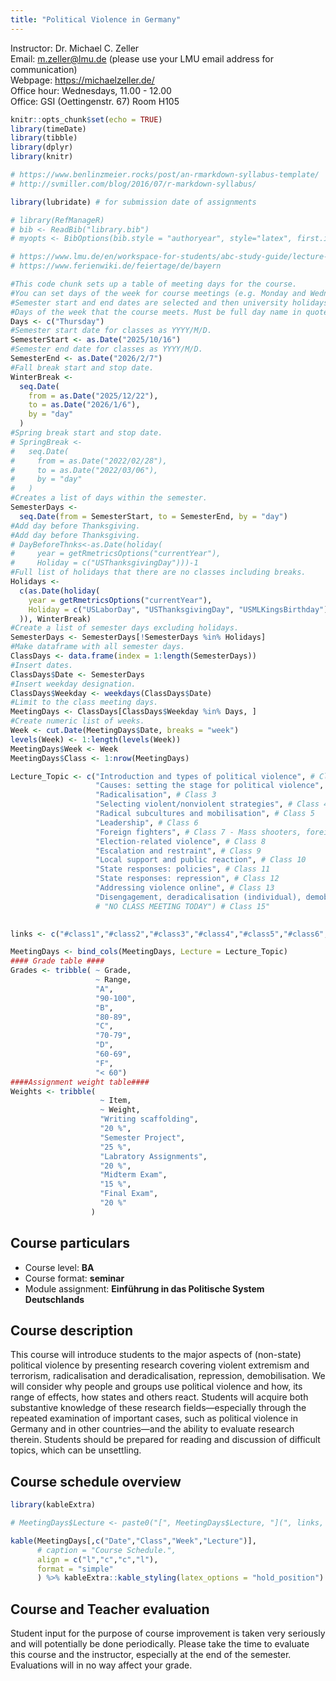 ```yaml
---
title: "Political Violence in Germany"
---
```


Instructor: Dr. Michael C. Zeller    
Email: [m.zeller@lmu.de](mailto:m.zeller@lmu.de) (please use your LMU email address for communication)    
Webpage: <https://michaelzeller.de/>    
Office hour: Wednesdays, 11.00 - 12.00    
Office: GSI (Oettingenstr. 67) Room H105    


<!-- NOTES FROM PREVIOUS CLASS EVALUATION (2024) -->
<!-- - provide more content in the PowerPoints rather than just analysis of the Texts or discussion Points -->
<!-- - weniger abstrakt/theoretisch/statistisch die Inhalte vermitteln -->
<!-- - mehr Fokus auf die BRD (gehört zu politischem System der BRD, der Bezug ist aber kaum da -> dadurch schlechteres Verständnis und doppelter Lernaufwand) -->
<!-- - In preparation for the final exam, short tests could be organised at each session so that students can assess their own knowledge. -->
<!-- - More recommended readings based on the individual groups would be helpful - have found the search for literature on my organisation challenging. -->
<!-- - Layout der PowerPoint könnte besser sein. Wichtige Punkte fallen nicht sehr auf. Zum wiederholen nicht geeignet. -->
<!-- - this is not necessarily something that needs to be improved, as I wouldn’t call it a problem, but I did find a little misleading the name of the course: the course is called Political Violence in Germany, but we barely spoke about Germany. Maybe calling it Political Violence would be better -->

<!-- NOTES FROM far right course EVALUATION (2025) FOR ONLINE MATERIALS: -->
<!-- - Maybe encourage to make mistakes regarding the english language (I sometimes did not raise my hand because I was "too shy" to speak up compared to the students with very good english, as they had a bigger academic vocabulary than I did -->
<!-- - The website is a little bit confusing at first. For me, it was not very intuitive. I couldn't find where the readings were (ı thought it would be under content and not under schedule) at first, but once I got used to it, it got easier. -->


```r
knitr::opts_chunk$set(echo = TRUE)
library(timeDate)
library(tibble)
library(dplyr)
library(knitr)

# https://www.benlinzmeier.rocks/post/an-rmarkdown-syllabus-template/
# http://svmiller.com/blog/2016/07/r-markdown-syllabus/

library(lubridate) # for submission date of assignments

# library(RefManageR)
# bib <- ReadBib("library.bib")
# myopts <- BibOptions(bib.style = "authoryear", style="latex", first.inits=FALSE, max.names = 20)

# https://www.lmu.de/en/workspace-for-students/abc-study-guide/lecture-periods/index.html
# https://www.ferienwiki.de/feiertage/de/bayern

#This code chunk sets up a table of meeting days for the course.
#You can set days of the week for course meetings (e.g. Monday and Wednesday).
#Semester start and end dates are selected and then university holidays like spring break are specified.
#Days of the week that the course meets. Must be full day name in quotes.
Days <- c("Thursday")
#Semester start date for classes as YYYY/M/D.
SemesterStart <- as.Date("2025/10/16")
#Semester end date for classes as YYYY/M/D.
SemesterEnd <- as.Date("2026/2/7")
#Fall break start and stop date.
WinterBreak <-
  seq.Date(
    from = as.Date("2025/12/22"),
    to = as.Date("2026/1/6"),
    by = "day"
  )
#Spring break start and stop date.
# SpringBreak <-
#   seq.Date(
#     from = as.Date("2022/02/28"),
#     to = as.Date("2022/03/06"),
#     by = "day"
#   )
#Creates a list of days within the semester.
SemesterDays <-
  seq.Date(from = SemesterStart, to = SemesterEnd, by = "day")
#Add day before Thanksgiving.
#Add day before Thanksgiving.
# DayBeforeThnks<-as.Date(holiday(
#     year = getRmetricsOptions("currentYear"),
#     Holiday = c("USThanksgivingDay")))-1
#Full list of holidays that there are no classes including breaks.
Holidays <-
  c(as.Date(holiday(
    year = getRmetricsOptions("currentYear"),
    Holiday = c("USLaborDay", "USThanksgivingDay", "USMLKingsBirthday")
  )), WinterBreak)
#Create a list of semester days excluding holidays.
SemesterDays <- SemesterDays[!SemesterDays %in% Holidays]
#Make dataframe with all semester days.
ClassDays <- data.frame(index = 1:length(SemesterDays))
#Insert dates.
ClassDays$Date <- SemesterDays
#Insert weekday designation.
ClassDays$Weekday <- weekdays(ClassDays$Date)
#Limit to the class meeting days.
MeetingDays <- ClassDays[ClassDays$Weekday %in% Days, ]
#Create numeric list of weeks.
Week <- cut.Date(MeetingDays$Date, breaks = "week")
levels(Week) <- 1:length(levels(Week))
MeetingDays$Week <- Week
MeetingDays$Class <- 1:nrow(MeetingDays)

Lecture_Topic <- c("Introduction and types of political violence", # Class 1
                   "Causes: setting the stage for political violence", # Class 2
                   "Radicalisation", # Class 3
                   "Selecting violent/nonviolent strategies", # Class 4
                   "Radical subcultures and mobilisation", # Class 5
                   "Leadership", # Class 6
                   "Foreign fighters", # Class 7 - Mass shooters, foreign fighters, and terrorism in authoritarian states
                   "Election-related violence", # Class 8
                   "Escalation and restraint", # Class 9
                   "Local support and public reaction", # Class 10
                   "State responses: policies", # Class 11
                   "State responses: repression", # Class 12
                   "Addressing violence online", # Class 13
                   "Disengagement, deradicalisation (individual), demobilisation (organisational)") # Class 14
                   # "NO CLASS MEETING TODAY") # Class 15"

          
links <- c("#class1","#class2","#class3","#class4","#class5","#class6","#class7","#class8","#class9","#class10","#class11","#class12","#class13","#class14")

MeetingDays <- bind_cols(MeetingDays, Lecture = Lecture_Topic)
#### Grade table ####
Grades <- tribble( ~ Grade,
                   ~ Range,
                   "A",
                   "90-100",
                   "B",
                   "80-89",
                   "C",
                   "70-79",
                   "D",
                   "60-69",
                   "F",
                   "< 60")
####Assignment weight table####
Weights <- tribble(
                    ~ Item,
                    ~ Weight,
                    "Writing scaffolding",
                    "20 %",
                    "Semester Project",
                    "25 %",
                    "Labratory Assignments",
                    "20 %",
                    "Midterm Exam",
                    "15 %",
                    "Final Exam",
                    "20 %"
                  )
```

## Course particulars

- Course level: **BA**
- Course format: **seminar**
<!-- - Course number: **15030** -->
<!-- - Credits: **2.0 SWS** -->
- Module assignment: **Einführung in das Politische System Deutschlands**

## Course description
<!-- Kompetenzen -->

This course will introduce students to the major aspects of (non-state) political violence by presenting research covering violent extremism and terrorism, radicalisation and deradicalisation, repression, demobilisation. We will consider why people and groups use political violence and how, its range of effects, how states and others react. Students will acquire both substantive knowledge of these research fields---especially through the repeated examination of important cases, such as political violence in Germany and in other countries---and the ability to evaluate research therein. Students should be prepared for reading and discussion of difficult topics, which can be unsettling.

## Course schedule overview

```r

library(kableExtra)

# MeetingDays$Lecture <- paste0("[", MeetingDays$Lecture, "](", links, ")")

kable(MeetingDays[,c("Date","Class","Week","Lecture")],
      # caption = "Course Schedule.",
      align = c("l","c","c","l"),
      format = "simple"
      ) %>% kableExtra::kable_styling(latex_options = "hold_position")
```


## Course and Teacher evaluation

Student input for the purpose of course improvement is taken very seriously and will potentially be done periodically. Please take the time to evaluate this course and the instructor, especially at the end of the semester. Evaluations will in no way affect your grade.


